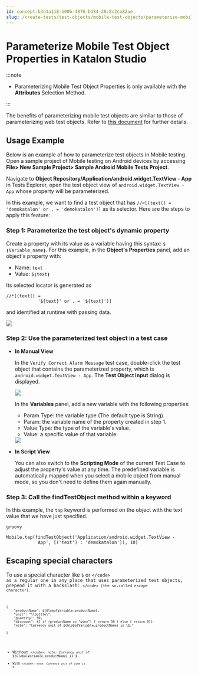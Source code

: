 ```yaml
---
id: concept-b3d1a118-b00b-4876-bd84-28c8c2ca82ae
slug: /create-tests/test-objects/mobile-test-objects/parameterize-mobile-test-object-properties-in-katalon-studio
---
```


# Parameterize Mobile Test Object Properties in Katalon Studio


:::note

-   Parameterizing Mobile Test Object Properties is only available with the **Attributes** Selection Method.


:::

The benefits of parameterizing mobile test objects are similar to those of parameterizing web test objects. Refer to [this document](/create-tests/test-objects/web-test-objects/parameterize-web-test-objects-in-katalon-studio) for further details.

## Usage Example

Below is an example of how to parameterize test objects in Mobile testing. Open a sample project of Mobile testing on Android devices by accessing **File&gt; New Sample Project&gt; Sample Android Mobile Tests Project**.

Navigate to **Object Repository/Application/android.widget.TextView - App** in Tests Explorer, open the test object view of <code>android.widget.TextView - App</code> whose property will be parameterized.

In this example, we want to find a test object that has <code>//&lt;[(text() = 'demokatalon' or . = 'demokatalon')]</code> as its selector. Here are the steps to apply this feature:

### Step 1: Parameterize the test object's dynamic property

Create a property with its value as a variable having this syntax: <code>$&#10100;Variable&#95;name&#10101;</code>. For this example, in the **Object's Properties** panel, add an object's property with:

-   Name: <code>text</code>
-   Value: <code>$&#10100;text&#10101;</code>

Its selected locator is generated as

```
//*[(text() =
            '${text}' or . = '${text}')]
```

and identified at runtime with passing data.

<img src="https://github.com/katalon-studio/docs-images/raw/master/katalon-studio/docs/param-mobile-object/selector.png" />

### Step 2: Use the parameterized test object in a test case

-   **In Manual View**

    In the <code>Verify Correct Alarm Message</code> test case, double-click the test object that contains the parameterized property, which is <code>android.widget.TextView - App</code>. The **Test Object Input** dialog is displayed.

    <img src="https://github.com/katalon-studio/docs-images/raw/master/katalon-studio/docs/param-mobile-object/test-case.png" />

    In the **Variables** panel, add a new variable with the following properties:

    -   Param Type: the variable type \(The default type is String\).
    -   Param: the variable name of the property created in step 1.
    -   Value Type: the type of the variable's value.
    -   Value: a specific value of that variable.
    <img src="https://github.com/katalon-studio/docs-images/raw/master/katalon-studio/docs/param-mobile-object/test-object-input.png" />

-   **In Script View**

    You can also switch to the **Scripting Mode** of the current Test Case to adjust the property's value at any time. The predefined variable is automatically mapped when you select a mobile object from manual mode, so you don't need to define them again manually.


### Step 3: Call the findTestObject method within a keyword

In this example, the <code>tap</code> keyword is performed on the object with the text value that we have just specified.

```
groovy
            Mobile.tap(findTestObject('Application/android.widget.TextView -
            App', [('text') : 'demokatalon']), 10)
```

## Escaping special characters

To use a special character like <code>$</code> or <code>\</code> as a regular one in any place that uses parameterized test objects, prepend it with a backslash: <code>\</code> \(the so-called escape character\).

```
{
    "productName": ${GlobalVariable.productName},
    "unit": "\\bottle\",
    "quantity": 50,
    "discount": ${ if (productName == "wine") { return 30 } else { return 0}}
    "note": "Currency unit of ${GlobalVariable.productName} is \$."

}

```

-   Without <code>\</code>: *note: Currency unit of $\{GlobalVariable.productName\} is $*.
-   With <code>\</code>: *note: Currency unit of wine is $*.